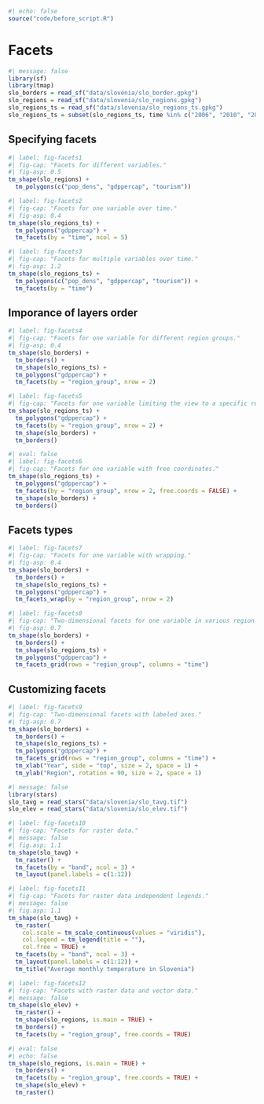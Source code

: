```r
#| echo: false
source("code/before_script.R")
```

# Facets {#sec-facets}
<!-- small-multiples -->

```r
#| message: false
library(sf)
library(tmap)
slo_borders = read_sf("data/slovenia/slo_border.gpkg")
slo_regions = read_sf("data/slovenia/slo_regions.gpkg")
slo_regions_ts = read_sf("data/slovenia/slo_regions_ts.gpkg")
slo_regions_ts = subset(slo_regions_ts, time %in% c("2006", "2010", "2014", "2018", "2022"))
```

<!-- tm_facets() -->
<!-- two approaches -- variables (e.g., columns) vs values in one variable -->
<!-- + a mix of both approaches -->
<!-- should we limit to e.g., 5 years? -->

## Specifying facets

```r
#| label: fig-facets1
#| fig-cap: "Facets for different variables."
#| fig-asp: 0.5
tm_shape(slo_regions) +
  tm_polygons(c("pop_dens", "gdppercap", "tourism"))
```

```r
#| label: fig-facets2
#| fig-cap: "Facets for one variable over time."
#| fig-asp: 0.4
tm_shape(slo_regions_ts) +
  tm_polygons("gdppercap") +
  tm_facets(by = "time", ncol = 5)
```

```r
#| label: fig-facets3
#| fig-cap: "Facets for multiple variables over time."
#| fig-asp: 1.2
tm_shape(slo_regions_ts) +
  tm_polygons(c("pop_dens", "gdppercap", "tourism")) +
  tm_facets(by = "time")
```

## Imporance of layers order

<!-- customize -->
```r
#| label: fig-facets4
#| fig-cap: "Facets for one variable for different region groups."
#| fig-asp: 0.4
tm_shape(slo_borders) +
  tm_borders() +
  tm_shape(slo_regions_ts) +
  tm_polygons("gdppercap") +
  tm_facets(by = "region_group", nrow = 2)
```

```r
#| label: fig-facets5
#| fig-cap: "Facets for one variable limiting the view to a specific region group."
tm_shape(slo_regions_ts) +
  tm_polygons("gdppercap") +
  tm_facets(by = "region_group", nrow = 2) +
  tm_shape(slo_borders) +
  tm_borders()
```

<!-- free.coords = FALSE) -->

```r
#| eval: false
#| label: fig-facets6
#| fig-cap: "Facets for one variable with free coordinates."
tm_shape(slo_regions_ts) +
  tm_polygons("gdppercap") +
  tm_facets(by = "region_group", nrow = 2, free.coords = FALSE) +
  tm_shape(slo_borders) +
  tm_borders()
```

## Facets types

<!-- other facets functions -->
<!-- tm_facets_wrap(by = "VARS__", nrow = NA, ncol = NA, byrow = TRUE, ...) -->
<!-- tm_facets_grid(rows = NULL, columns = NULL, pages = NULL, ...) -->

```r
#| label: fig-facets7
#| fig-cap: "Facets for one variable with wrapping."
#| fig-asp: 0.4
tm_shape(slo_borders) +
  tm_borders() +
  tm_shape(slo_regions_ts) +
  tm_polygons("gdppercap") +
  tm_facets_wrap(by = "region_group", nrow = 2)
```

```r
#| label: fig-facets8
#| fig-cap: "Two-dimensional facets for one variable in various region groups over time."
#| fig-asp: 0.7
tm_shape(slo_borders) +
  tm_borders() +
  tm_shape(slo_regions_ts) +
  tm_polygons("gdppercap") +
  tm_facets_grid(rows = "region_group", columns = "time")
```

<!-- also: https://r-tmap.github.io/tmap/articles/adv_multivariate -->

<!-- mention the rest -->
<!-- tm_facets_stack(by = "VARS__", orientation = NA, ...) -->
<!-- tm_facets_hstack(by = "VARS__", ...) -->
<!-- tm_facets_vstack(by = "VARS__", ...) -->
<!-- tm_facets_pagewise(by = "VARS__", byrow = TRUE, ...) -->
<!-- tm_facets_flip(...) -->

## Customizing facets

<!-- tm_xlab and tm_ylab for better labels -->
```r
#| label: fig-facets9
#| fig-cap: "Two-dimensional facets with labeled axes."
#| fig-asp: 0.7
tm_shape(slo_borders) +
  tm_borders() +
  tm_shape(slo_regions_ts) +
  tm_polygons("gdppercap") +
  tm_facets_grid(rows = "region_group", columns = "time") +
  tm_xlab("Year", side = "top", size = 2, space = 1) +
  tm_ylab("Region", rotation = 90, size = 2, space = 1)
```


<!-- Raster data -- where to add it in this section: either mix with the other content or after it -->
<!-- show how to add colors independently to each raster panel -->

```r
#| message: false
library(stars)
slo_tavg = read_stars("data/slovenia/slo_tavg.tif")
slo_elev = read_stars("data/slovenia/slo_elev.tif")
```

```r
#| label: fig-facets10
#| fig-cap: "Facets for raster data."
#| message: false
#| fig.asp: 1.1
tm_shape(slo_tavg) +
  tm_raster() +
  tm_facets(by = "band", ncol = 3) +
  tm_layout(panel.labels = c(1:12))
```

```r
#| label: fig-facets11
#| fig-cap: "Facets for raster data independent legends."
#| message: false
#| fig.asp: 1.1
tm_shape(slo_tavg) +
  tm_raster(
    col.scale = tm_scale_continuous(values = "viridis"),
    col.legend = tm_legend(title = ""),
    col.free = TRUE) +
  tm_facets(by = "band", ncol = 3) +
  tm_layout(panel.labels = c(1:12)) +
  tm_title("Average monthly temperature in Slovenia") 
```

<!-- mixing with vector data -->

```r
#| label: fig-facets12
#| fig-cap: "Facets with raster data and vector data."
#| message: false
tm_shape(slo_elev) +
  tm_raster() +
  tm_shape(slo_regions, is.main = TRUE) + 
  tm_borders() +
  tm_facets(by = "region_group", free.coords = TRUE)
```

```r
#| eval: false
#| echo: false
tm_shape(slo_regions, is.main = TRUE) + 
  tm_borders() +
  tm_facets(by = "region_group", free.coords = TRUE) +
  tm_shape(slo_elev) +
  tm_raster()
```
